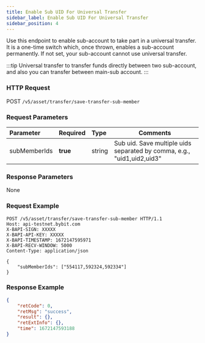 ```yaml
---
title: Enable Sub UID For Universal Transfer
sidebar_label: Enable Sub UID For Universal Transfer
sidebar_position: 4
---
```


Use this endpoint to enable sub-account to take part in a universal transfer. It is a one-time switch which, once thrown, enables a sub-account permanently. If not set, your sub-account cannot use universal transfer.

:::tip
Universal transfer to transfer funds directly between two sub-account, and also you can transfer between main-sub account.
:::

### HTTP Request
POST `/v5/asset/transfer/save-transfer-sub-member`

### Request Parameters
| Parameter | Required | Type | Comments|
|:----- |:-------|:-----|------ |
|subMemberIds |**true** |string |Sub uid. Save multiple uids separated by comma, e.g., "uid1,uid2,uid3"|

### Response Parameters
None

### Request Example

<Tabs>
<TabItem value="console" label="Console">

```http
POST /v5/asset/transfer/save-transfer-sub-member HTTP/1.1
Host: api-testnet.bybit.com
X-BAPI-SIGN: XXXXX
X-BAPI-API-KEY: XXXXX
X-BAPI-TIMESTAMP: 1672147595971
X-BAPI-RECV-WINDOW: 5000
Content-Type: application/json

{
    "subMemberIds": ["554117,592324,592334"]
}
```

</TabItem>
</Tabs>

### Response Example

<Tabs>
<TabItem value="js response" label="Response">

```json
{
    "retCode": 0,
    "retMsg": "success",
    "result": {},
    "retExtInfo": {},
    "time": 1672147593188
}
```
</TabItem>
</Tabs>
